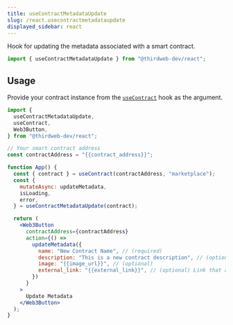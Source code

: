 ---
title: useContractMetadataUpdate
slug: /react.usecontractmetadataupdate
displayed_sidebar: react
---


Hook for updating the metadata associated with a smart contract.

```jsx
import { useContractMetadataUpdate } from "@thirdweb-dev/react";
```

## Usage

Provide your contract instance from the [`useContract`](/react/react.usecontract) hook as the argument.

```jsx
import {
  useContractMetadataUpdate,
  useContract,
  Web3Button,
} from "@thirdweb-dev/react";

// Your smart contract address
const contractAddress = "{{contract_address}}";

function App() {
  const { contract } = useContract(contractAddress, "marketplace");
  const {
    mutateAsync: updateMetadata,
    isLoading,
    error,
  } = useContractMetadataUpdate(contract);

  return (
    <Web3Button
      contractAddress={contractAddress}
      action={() =>
        updateMetadata({
          name: "New Contract Name", // (required)
          description: "This is a new contract description", // (optional)
          image: "{{image_url}}", // (optional)
          external_link: "{{external_link}}", // (optional) Link that appears beneath the image on OpenSea, to view asset on *your* website.
        })
      }
    >
      Update Metadata
    </Web3Button>
  );
}
```
